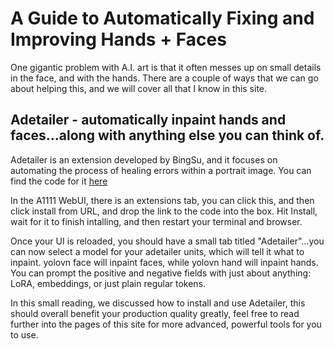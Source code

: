 # A Guide to Automatically Fixing and Improving Hands + Faces

One gigantic problem with A.I. art is that it often messes up on small details in the face, and with the hands. There are a couple of ways that we can go about helping this, and we will cover all that I know in this site.

## Adetailer - automatically inpaint hands and faces...along with anything else you can think of.

Adetailer is an extension developed by BingSu, and it focuses on automating the process of healing errors within a portrait image. You can find the code for it [here](https://github.com/Bing-su/adetailer)

In the A1111 WebUI, there is an extensions tab, you can click this, and then click install from URL, and drop the link to the code into the box. Hit Install, wait for it to finish intalling, and then restart your terminal and browser.

Once your UI is reloaded, you should have a small tab titled "Adetailer"...you can now select a model for your adetailer units, which will tell it what to inpaint. yolovn face will inpaint faces, while yolovn hand will inpaint hands. You can prompt the positive and negative fields with just about anything: LoRA, embeddings, or just plain regular tokens.

In this small reading, we discussed how to install and use Adetailer, this should overall benefit your production quality greatly, feel free to read further into the pages of this site for more advanced, powerful tools for you to use.